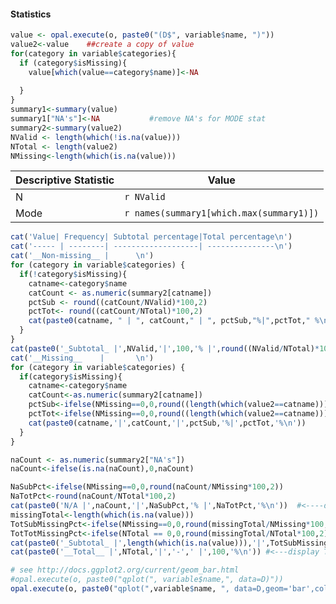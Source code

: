 #### Statistics

```r
value <- opal.execute(o, paste0("(D$", variable$name, ")"))
value2<-value    ##create a copy of value
for(category in variable$categories){
  if (category$isMissing){
    value[which(value==category$name)]<-NA
    
  }
}
summary1<-summary(value)
summary1["NA's"]<-NA           #remove NA's for MODE stat
summary2<-summary(value2)
NValid <- length(which(!is.na(value)))
NTotal <- length(value2)
NMissing<-length(which(is.na(value)))
```

Descriptive Statistic | Value
--------------------- | ----------------
N                     | `r NValid`
Mode                  | `r names(summary1[which.max(summary1)])`

```r
cat('Value| Frequency| Subtotal percentage|Total percentage\n')                             
cat('----- | --------| -------------------| ---------------\n')
cat('__Non-missing__ |      \n')
for (category in variable$categories) {
  if(!category$isMissing){
    catname<-category$name
    catCount <- as.numeric(summary2[catname])
    pctSub <- round((catCount/NValid)*100,2)
    pctTot<- round((catCount/NTotal)*100,2)
    cat(paste0(catname, " | ", catCount," | ", pctSub,"%|",pctTot," %\n"))
  }
}
cat(paste0('_Subtotal_ |',NValid,'|',100,'% |',round((NValid/NTotal)*100,2),'%\n')) #<---display subTotalvalid stats
cat('__Missing__    |       \n')
for (category in variable$categories) { 
  if(category$isMissing){
    catname<-category$name
    catCount<-as.numeric(summary2[catname])
    pctSub<-ifelse(NMissing==0,0,round((length(which(value2==catname)))/NMissing*100,2))
    pctTot<-ifelse(NMissing==0,0,round((length(which(value2==catname)))/NTotal*100,2))
    cat(paste0(catname,'|',catCount,'|',pctSub,'%|',pctTot,'%\n')) 
  }
}

naCount <- as.numeric(summary2["NA's"])
naCount<-ifelse(is.na(naCount),0,naCount)

NaSubPct<-ifelse(NMissing==0,0,round(naCount/NMissing*100,2))
NaTotPct<-round(naCount/NTotal*100,2)
cat(paste0('N/A |',naCount,'|',NaSubPct,'% |',NaTotPct,'%\n'))  #<----display na stats
missingTotal<-length(which(is.na(value)))
TotSubMissingPct<-ifelse(NMissing==0,0,round(missingTotal/NMissing*100,2))
TotTotMissingPct<-ifelse(NTotal == 0,0,round(missingTotal/NTotal*100,2))
cat(paste0('_Subtotal_ |',length(which(is.na(value))),'|',TotSubMissingPct,'% |',TotTotMissingPct,'%\n')) #<---display subTotalmissing stats
cat(paste0('__Total__ |',NTotal,'|','-',' |',100,'%\n')) #<---display Total stats

```

```r
# see http://docs.ggplot2.org/current/geom_bar.html
#opal.execute(o, paste0("qplot(", variable$name,", data=D)"))
opal.execute(o, paste0("qplot(",variable$name, ", data=D,geom='bar',colour=I('white'),fill=",variable$name,")+scale_fill_hue(na.value='grey50',direction=1)"))
```
